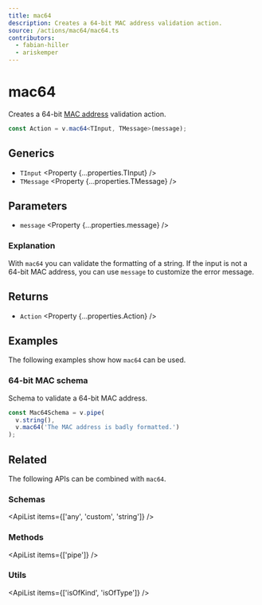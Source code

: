 ```yaml
---
title: mac64
description: Creates a 64-bit MAC address validation action.
source: /actions/mac64/mac64.ts
contributors:
  - fabian-hiller
  - ariskemper
---
```



# mac64

Creates a 64-bit [MAC address](https://en.wikipedia.org/wiki/MAC_address) validation action.

```ts
const Action = v.mac64<TInput, TMessage>(message);
```

## Generics

- `TInput` <Property {...properties.TInput} />
- `TMessage` <Property {...properties.TMessage} />

## Parameters

- `message` <Property {...properties.message} />

### Explanation

With `mac64` you can validate the formatting of a string. If the input is not a 64-bit MAC address, you can use `message` to customize the error message.

## Returns

- `Action` <Property {...properties.Action} />

## Examples

The following examples show how `mac64` can be used.

### 64-bit MAC schema

Schema to validate a 64-bit MAC address.

```ts
const Mac64Schema = v.pipe(
  v.string(),
  v.mac64('The MAC address is badly formatted.')
);
```

## Related

The following APIs can be combined with `mac64`.

### Schemas

<ApiList items={['any', 'custom', 'string']} />

### Methods

<ApiList items={['pipe']} />

### Utils

<ApiList items={['isOfKind', 'isOfType']} />
